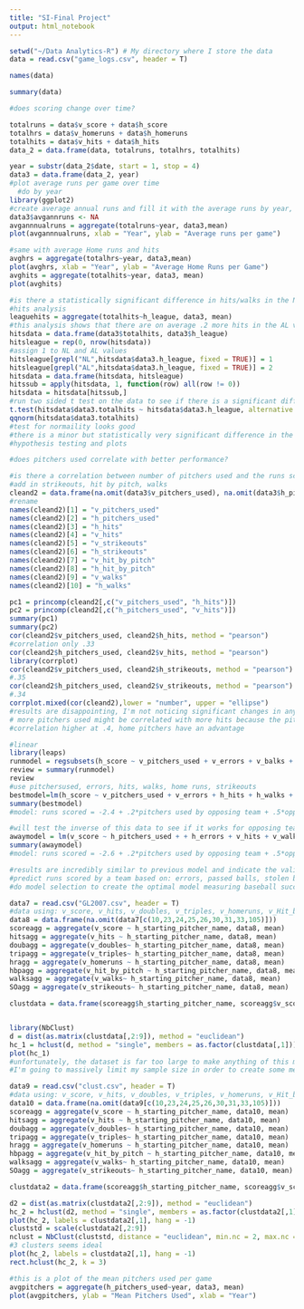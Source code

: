 ---
title: "SI-Final Project"
output: html_notebook
---



```{r}
setwd("~/Data Analytics-R") # My directory where I store the data
data = read.csv("game_logs.csv", header = T)
```

```{r}
names(data)
```

```{r}
summary(data)
```

```{r}
#does scoring change over time?

totalruns = data$v_score + data$h_score
totalhrs = data$v_homeruns + data$h_homeruns
totalhits = data$v_hits + data$h_hits
data_2 = data.frame(data, totalruns, totalhrs, totalhits)

year = substr(data_2$date, start = 1, stop = 4)
data3 = data.frame(data_2, year)
#plot average runs per game over time
  #do by year
library(ggplot2)
#create average annual runs and fill it with the average runs by year, plot
data3$avgannruns <- NA
avgannnualruns = aggregate(totalruns~year, data3,mean)
plot(avgannnualruns, xlab = "Year", ylab = "Average runs per game")

#same with average Home runs and hits
avghrs = aggregate(totalhrs~year, data3,mean)
plot(avghrs, xlab = "Year", ylab = "Average Home Runs per Game")
avghits = aggregate(totalhits~year, data3, mean)
plot(avghits)

#is there a statistically significant difference in hits/walks in the NL vs AL? (based on when the DH was instated)
#hits analysis
leaguehits = aggregate(totalhits~h_league, data3, mean)
#this analysis shows that there are on average .2 more hits in the AL vs the NL. Let's test if that is statistically significant
hitsdata = data.frame(data3$totalhits, data3$h_league)
hitsleague = rep(0, nrow(hitsdata))
#assign 1 to NL and AL values
hitsleague[grepl("NL",hitsdata$data3.h_league, fixed = TRUE)] = 1
hitsleague[grepl("AL",hitsdata$data3.h_league, fixed = TRUE)] = 2
hitsdata = data.frame(hitsdata, hitsleague)
hitssub = apply(hitsdata, 1, function(row) all(row != 0))
hitsdata = hitsdata[hitssub,]
#run two sided t test on the data to see if there is a significant difference between the leagues
t.test(hitsdata$data3.totalhits ~ hitsdata$data3.h_league, alternative = "two.sided", conf.level = .95)
qqnorm(hitsdata$data3.totalhits) 
#test for normaility looks good
#there is a minor but statistically very significant difference in the means of hits between the AL and NL
#hypothesis testing and plots
```

```{r}
#does pitchers used correlate with better performance?

#is there a correlation between number of pitchers used and the runs scored by the opposite team
#add in strikeouts, hit by pitch, walks
cleand2 = data.frame(na.omit(data3$v_pitchers_used), na.omit(data3$h_pitchers_used), na.omit(data3$h_hits), na.omit(data3$v_hits), na.omit(data3$v_strikeouts), na.omit(data3$h_strikeouts), na.omit(data3$v_hit_by_pitch), na.omit(data3$h_hit_by_pitch), na.omit(data3$v_walks), na.omit(data3$h_walks))
#rename
names(cleand2)[1] = "v_pitchers_used"
names(cleand2)[2] = "h_pitchers_used"
names(cleand2)[3] = "h_hits"
names(cleand2)[4] = "v_hits"
names(cleand2)[5] = "v_strikeouts"
names(cleand2)[6] = "h_strikeouts"
names(cleand2)[7] = "v_hit_by_pitch"
names(cleand2)[8] = "h_hit_by_pitch"
names(cleand2)[9] = "v_walks"
names(cleand2)[10] = "h_walks"

pc1 = princomp(cleand2[,c("v_pitchers_used", "h_hits")])
pc2 = princomp(cleand2[,c("h_pitchers_used", "v_hits")])
summary(pc1)
summary(pc2)
cor(cleand2$v_pitchers_used, cleand2$h_hits, method = "pearson")
#correlation only .33
cor(cleand2$h_pitchers_used, cleand2$v_hits, method = "pearson")
library(corrplot)
cor(cleand2$v_pitchers_used, cleand2$h_strikeouts, method = "pearson")
#.35
cor(cleand2$h_pitchers_used, cleand2$v_strikeouts, method = "pearson")
#.34
corrplot.mixed(cor(cleand2),lower = "number", upper = "ellipse")
#results are disappointing, I'm not noticing significant changes in any result given a different number of pitchers used
# more pitchers used might be correlated with more hits because the pitcher has to get pulled if they give up hits (a sign of traditions being followed) as opposed to having more pitchers actually improving performance
#correlation higher at .4, home pitchers have an advantage

```

```{r}
#linear 
library(leaps)
runmodel = regsubsets(h_score ~ v_pitchers_used + v_errors + v_balks + v_passed_balls + h_stolen_bases + h_hits + h_walks + h_intentional.walks + h_homeruns + h_strikeouts, data = data3)
review = summary(runmodel)
review
#use pitchersused, errors, hits, walks, home runs, strikeouts
bestmodel=lm(h_score ~ v_pitchers_used + v_errors + h_hits + h_walks + h_homeruns + h_strikeouts, data = data3)
summary(bestmodel)
#model: runs scored = -2.4 + .2*pitchers used by opposing team + .5*opposing errors + .5*hits + .3*walks + .85*homeruns - .08*Strikeouts

#will test the inverse of this data to see if it works for opposing teams as well, also will validate results
awaymodel = lm(v_score ~ h_pitchers_used + + h_errors + v_hits + v_walks + v_homeruns + v_strikeouts, data = data3)
summary(awaymodel)
#model: runs scored = -2.6 + .2*pitchers used by opposing team + .5*opposing errors + .5*errors + .5*hits + .3*walks + .79*home runs -.05*strikeouts

#results are incredibly similar to previous model and indicate the validity of the model
#predict runs scored by a team based on: errors, passed balls, stolen bases, balks
#do model selection to create the optimal model measuring baseball success
```

```{r}
data7 = read.csv("GL2007.csv", header = T)
#data using: v_score, v_hits, v_doubles, v_triples, v_homeruns, v_Hit_by_pitch, v_walks, v_strikeouts, h_starting_pitcher_name
data8 = data.frame(na.omit(data7[c(10,23,24,25,26,30,31,33,105)]))
scoreagg = aggregate(v_score ~ h_starting_pitcher_name, data8, mean)
hitsagg = aggregate(v_hits ~ h_starting_pitcher_name, data8, mean)
doubagg = aggregate(v_doubles~ h_starting_pitcher_name, data8, mean)
tripagg = aggregate(v_triples~ h_starting_pitcher_name, data8, mean)
hragg = aggregate(v_homeruns ~ h_starting_pitcher_name, data8, mean)
hbpagg = aggregate(v_hit_by_pitch ~ h_starting_pitcher_name, data8, mean)
walksagg = aggregate(v_walks~ h_starting_pitcher_name, data8, mean)
SOagg = aggregate(v_strikeouts~ h_starting_pitcher_name, data8, mean)

clustdata = data.frame(scoreagg$h_starting_pitcher_name, scoreagg$v_score,hitsagg$v_hits,doubagg$v_doubles,tripagg$v_triples,hragg$v_homeruns,hbpagg$v_hit_by_pitch,walksagg$v_walks,SOagg$v_strikeouts)


library(NbClust)
d = dist(as.matrix(clustdata[,2:9]), method = "euclidean")
hc_1 = hclust(d, method = "single", members = as.factor(clustdata[,1]))
plot(hc_1)
#unfortunately, the dataset is far too large to make anything of this mess
#I'm going to massively limit my sample size in order to create some meaningful data

data9 = read.csv("clust.csv", header = T)
#data using: v_score, v_hits, v_doubles, v_triples, v_homeruns, v_Hit_by_pitch, v_walks, v_strikeouts, h_starting_pitcher_name
data10 = data.frame(na.omit(data9[c(10,23,24,25,26,30,31,33,105)]))
scoreagg = aggregate(v_score ~ h_starting_pitcher_name, data10, mean)
hitsagg = aggregate(v_hits ~ h_starting_pitcher_name, data10, mean)
doubagg = aggregate(v_doubles~ h_starting_pitcher_name, data10, mean)
tripagg = aggregate(v_triples~ h_starting_pitcher_name, data10, mean)
hragg = aggregate(v_homeruns ~ h_starting_pitcher_name, data10, mean)
hbpagg = aggregate(v_hit_by_pitch ~ h_starting_pitcher_name, data10, mean)
walksagg = aggregate(v_walks~ h_starting_pitcher_name, data10, mean)
SOagg = aggregate(v_strikeouts~ h_starting_pitcher_name, data10, mean)

clustdata2 = data.frame(scoreagg$h_starting_pitcher_name, scoreagg$v_score,hitsagg$v_hits,doubagg$v_doubles,tripagg$v_triples,hragg$v_homeruns,hbpagg$v_hit_by_pitch,walksagg$v_walks,SOagg$v_strikeouts)

d2 = dist(as.matrix(clustdata2[,2:9]), method = "euclidean")
hc_2 = hclust(d2, method = "single", members = as.factor(clustdata2[,1]))
plot(hc_2, labels = clustdata2[,1], hang = -1)
cluststd = scale(clustdata2[,2:9])
nclust = NbClust(cluststd, distance = "euclidean", min.nc = 2, max.nc = 5, method = "single")
#3 clusters seems ideal
plot(hc_2, labels = clustdata2[,1], hang = -1)
rect.hclust(hc_2, k = 3)

#this is a plot of the mean pitchers used per game
avgpitchers = aggregate(h_pitchers_used~year, data3, mean)
plot(avgpitchers, ylab = "Mean Pitchers Used", xlab = "Year")
```

